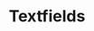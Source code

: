 ---
title: Textfields
tabs: ['Usage', 'Style', 'Code']
description: Usage instructions for the Textfield component
---